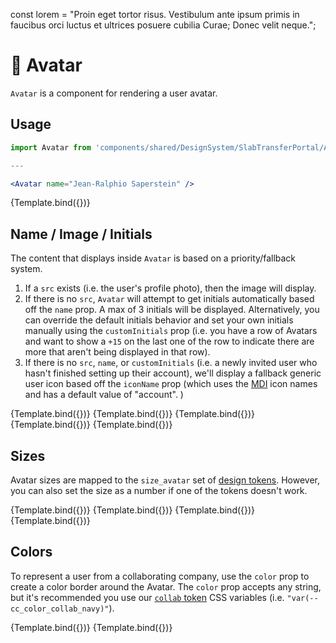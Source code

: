 
<Meta title="Avatar" component={Avatar} />

const lorem =
  "Proin eget tortor risus. Vestibulum ante ipsum primis in faucibus orci luctus et ultrices posuere cubilia Curae; Donec velit neque.";

# 🙂 Avatar

`Avatar` is a component for rendering a user avatar.

## Usage

```jsx
import Avatar from 'components/shared/DesignSystem/SlabTransferPortal/Avatar';

---

<Avatar name="Jean-Ralphio Saperstein" />
```

<Canvas>
  <Story
    name="default"
    args={{
      name: "Jean-Ralphio Saperstein",
    }}
  >
    {Template.bind({})}
  </Story>
</Canvas>

<ArgsTable story="default" />

## Name / Image / Initials

The content that displays inside `Avatar` is based on a priority/fallback system.
1. If a `src` exists (i.e. the user's profile photo), then the image will display.
1. If there is no `src`, `Avatar` will attempt to get initials automatically based off the `name` prop. A max of 3 initials will be displayed. Alternatively, you can override the default initials behavior and set your own initials manually using the `customInitials` prop (i.e. you have a row of Avatars and want to show a `+15` on the last one of the row to indicate there are more that aren't being displayed in that row).
1. If there is no `src`, `name`, or `customInitials` (i.e. a newly invited user who hasn't finished setting up their account), we'll display a fallback generic user icon based off the `iconName` prop (which uses the [MDI](https://pictogrammers.com/library/mdi/) icon names and has a default value of "account". )

<Canvas>
  <Story
    name="with profile photo"
    args={{
      name: "Jean-Ralphio Saperstein",
      src: "https://img.companycam.com/dFawdteZ9ZZFSk7UQpo5XPHzNP_2cKJwM6TLGJylMiE/rs:fit:300:300/q:75/aHR0cHM6Ly9jb21w/YW55Y2FtLXBlbmRp/bmcuczMuYW1hem9u/YXdzLmNvbS8xNzk1/YjkwMi0xNDQ2LTQw/ZjgtYTFkZS0zZDIx/MjVjMzZhYTAuanBl/Zw",
    }}
  >
    {Template.bind({})}
  </Story>
  <Story
    name="custom initials"
    args={{
      name: "Jean-Ralphio Saperstein",
      customInitials: "+15"
    }}
  >
    {Template.bind({})}
  </Story>
  <Story
    name="no photo"
    args={{
      name: "Jean-Ralphio Saperstein",
    }}
  >
    {Template.bind({})}
  </Story>
  <Story
    name="generic fallback"
    args={{
    }}
  >
    {Template.bind({})}
  </Story>
  <Story
    name="custom icon fallback"
    args={{
      iconName: "account-group"
    }}
  >
    {Template.bind({})}
  </Story>
</Canvas>

## Sizes
Avatar sizes are mapped to the `size_avatar` set of [design tokens](https://github.com/CompanyCam/slab/blob/develop/src/shared/tokens/properties/size.json#L74). However, you can also set the size as a number if one of the tokens doesn't work.

<Canvas>
  <Story
    name="large"
    args={{
      name: "Jean-Ralphio Saperstein",
      size: "large",
    }}
  >
    {Template.bind({})}
  </Story>
  <Story
    name="medium"
    args={{
      name: "Jean-Ralphio Saperstein",
      size: "medium"
    }}
  >
    {Template.bind({})}
  </Story>
  <Story
    name="small"
    args={{
      name: "Jean-Ralphio Saperstein",
      size: "small"
    }}
  >
    {Template.bind({})}
  </Story>
  <Story
    name="custom size"
    args={{
      name: "Jean-Ralphio Saperstein",
      size: 64,
    }}
  >
    {Template.bind({})}
  </Story>
</Canvas>

## Colors
To represent a user from a collaborating company, use the `color` prop to create a color border around the Avatar. The `color` prop accepts any string, but it's recommended you use our [`collab` token](https://github.com/CompanyCam/slab/blob/develop/src/shared/tokens/properties/color.json#L311) CSS variables (i.e. `"var(--cc_color_collab_navy)"`).

<Canvas>
  <Story
    name="collaborator"
    args={{
      name: "Jean-Ralphio Saperstein",
      color: "var(--cc_color_collab_green)",
    }}
  >
    {Template.bind({})}
  </Story>
  <Story
    name="owner"
    args={{
      name: "Jean-Ralphio Saperstein",
      color: "var(--cc_color_collab_owner)",
    }}
  >
    {Template.bind({})}
  </Story>
</Canvas>

<!-- ## Tooltip Hover
Add the `showNameOnHover` prop if you want to show a tooltip with the Avatar's `name` inside. You can choose a `tooltipPosition` as well if the default (`top-center`) doesn't work for you.

<Canvas>
  <Story
    name="tooltip top-center"
    args={{
      name: "Jean-Ralphio Saperstein",
      src: "https://img.companycam.com/dFawdteZ9ZZFSk7UQpo5XPHzNP_2cKJwM6TLGJylMiE/rs:fit:300:300/q:75/aHR0cHM6Ly9jb21w/YW55Y2FtLXBlbmRp/bmcuczMuYW1hem9u/YXdzLmNvbS8xNzk1/YjkwMi0xNDQ2LTQw/ZjgtYTFkZS0zZDIx/MjVjMzZhYTAuanBl/Zw",
      showNameOnHover: true,
      style: {"margin": "32px -32px 32px 64px"}
    }}
  >
    {Template.bind({})}
  </Story>
  <Story
    name="tooltip top-left"
    args={{
      name: "Jean-Ralphio Saperstein",
      src: "https://img.companycam.com/dFawdteZ9ZZFSk7UQpo5XPHzNP_2cKJwM6TLGJylMiE/rs:fit:300:300/q:75/aHR0cHM6Ly9jb21w/YW55Y2FtLXBlbmRp/bmcuczMuYW1hem9u/YXdzLmNvbS8xNzk1/YjkwMi0xNDQ2LTQw/ZjgtYTFkZS0zZDIx/MjVjMzZhYTAuanBl/Zw",
      showNameOnHover: true,
      tooltipPosition: "top-left",
      style: {"margin": "32px -32px 32px 64px"}
    }}
  >
    {Template.bind({})}
  </Story>
  <Story
    name="tooltip top-right"
    args={{
      name: "Jean-Ralphio Saperstein",
      src: "https://img.companycam.com/dFawdteZ9ZZFSk7UQpo5XPHzNP_2cKJwM6TLGJylMiE/rs:fit:300:300/q:75/aHR0cHM6Ly9jb21w/YW55Y2FtLXBlbmRp/bmcuczMuYW1hem9u/YXdzLmNvbS8xNzk1/YjkwMi0xNDQ2LTQw/ZjgtYTFkZS0zZDIx/MjVjMzZhYTAuanBl/Zw",
      showNameOnHover: true,
      tooltipPosition: "top-right",
      style: {"margin": "32px -32px 32px 64px"}
    }}
  >
    {Template.bind({})}
  </Story>
  <Story
    name="tooltip bottom-center"
    args={{
      name: "Jean-Ralphio Saperstein",
      src: "https://img.companycam.com/dFawdteZ9ZZFSk7UQpo5XPHzNP_2cKJwM6TLGJylMiE/rs:fit:300:300/q:75/aHR0cHM6Ly9jb21w/YW55Y2FtLXBlbmRp/bmcuczMuYW1hem9u/YXdzLmNvbS8xNzk1/YjkwMi0xNDQ2LTQw/ZjgtYTFkZS0zZDIx/MjVjMzZhYTAuanBl/Zw",
      showNameOnHover: true,
      tooltipPosition: "bottom-center",
      style: {"margin": "32px -32px 32px 64px"}
    }}
  >
    {Template.bind({})}
  </Story>
  <Story
    name="tooltip bottom-left"
    args={{
      name: "Jean-Ralphio Saperstein",
      src: "https://img.companycam.com/dFawdteZ9ZZFSk7UQpo5XPHzNP_2cKJwM6TLGJylMiE/rs:fit:300:300/q:75/aHR0cHM6Ly9jb21w/YW55Y2FtLXBlbmRp/bmcuczMuYW1hem9u/YXdzLmNvbS8xNzk1/YjkwMi0xNDQ2LTQw/ZjgtYTFkZS0zZDIx/MjVjMzZhYTAuanBl/Zw",
      showNameOnHover: true,
      tooltipPosition: "bottom-left",
      style: {"margin": "32px -32px 32px 64px"}
    }}
  >
    {Template.bind({})}
  </Story>
  <Story
    name="tooltip bottom-right"
    args={{
      name: "Jean-Ralphio Saperstein",
      src: "https://img.companycam.com/dFawdteZ9ZZFSk7UQpo5XPHzNP_2cKJwM6TLGJylMiE/rs:fit:300:300/q:75/aHR0cHM6Ly9jb21w/YW55Y2FtLXBlbmRp/bmcuczMuYW1hem9u/YXdzLmNvbS8xNzk1/YjkwMi0xNDQ2LTQw/ZjgtYTFkZS0zZDIx/MjVjMzZhYTAuanBl/Zw",
      showNameOnHover: true,
      tooltipPosition: "bottom-right",
      style: {"margin": "32px -32px 32px 64px"}
    }}
  >
    {Template.bind({})}
  </Story>
</Canvas> -->



<!-- ## Icon Badge
There may be times when we want to append an icon badge to an Avatar. The only example currently is a `isHomeowner` prop which adds a house icon in the top right corner of the Avatar. This is more a proof of concept at the moment and likely won't be used much - this may become more robust in the future.

<Canvas>
  <Story
    name="homeowner no photo"
    args={{
      name: "Jean-Ralphio Saperstein",
      isHomeowner: true,
    }}
  >
    {Template.bind({})}
  </Story>
</Canvas> -->